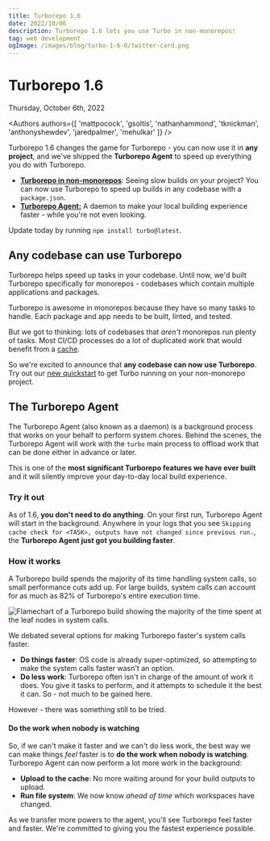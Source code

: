 ```yaml
---
title: Turborepo 1.6
date: 2022/10/06
description: Turborepo 1.6 lets you use Turbo in non-monorepos!
tag: web development
ogImage: /images/blog/turbo-1-6-0/twitter-card.png
---
```


# Turborepo 1.6


<div className="text-sm mt-2 text-center text-gray-500 dark:text-gray-400">Thursday, October 6th, 2022</div>

<Authors authors={[ 'mattpocock', 'gsoltis', 'nathanhammond', 'tknickman', 'anthonyshewdev', 'jaredpalmer', 'mehulkar' ]} />

Turborepo 1.6 changes the game for Turborepo - you can now use it in **any project**, and we've shipped the **Turborepo Agent** to speed up everything you do with Turborepo.

- [**Turborepo in non-monorepos**](#the-monorepo-handbook): Seeing slow builds on your project? You can now use Turborepo to speed up builds in any codebase with a `package.json`.
- [**Turborepo Agent:**](#the-turborepo-agent) A daemon to make your local building experience faster - while you're not even looking.

Update today by running `npm install turbo@latest`.

## Any codebase can use Turborepo

Turborepo helps speed up tasks in your codebase. Until now, we'd built Turborepo specifically for monorepos - codebases which contain multiple applications and packages.

Turborepo is awesome in monorepos because they have so many tasks to handle. Each package and app needs to be built, linted, and tested.

But we got to thinking: lots of codebases that _aren't_ monorepos run plenty of tasks. Most CI/CD processes do a lot of duplicated work that would benefit from a [cache](/docs/core-concepts/caching).

So we're excited to announce that **any codebase can now use Turborepo**. Try out our [new quickstart](/docs/getting-started/add-to-project) to get Turbo running on your non-monorepo project.

## The Turborepo Agent

The Turborepo Agent (also known as a daemon) is a background process that works on your behalf to perform system chores. Behind the scenes, the Turborepo Agent will work with the `turbo` main process to offload work that can be done either in advance or later.

This is one of the **most significant Turborepo features we have ever built** and it will silently improve your day-to-day local build experience.

### Try it out

As of 1.6, **you don't need to do anything**. On your first run, Turborepo Agent will start in the background. Anywhere in your logs that you see `Skipping cache check for <TASK>, outputs have not changed since previous run.`, the **Turborepo Agent just got you building faster**.

### How it works

A Turborepo build spends the majority of its time handling system calls, so small performance cuts add up. For large builds, system calls can account for as much as 82% of Turborepo's entire execution time.

![Flamechart of a Turborepo build showing the majority of the time spent at the leaf nodes in system calls.](../../images/flamechart.png)

We debated several options for making Turborepo faster's system calls faster.

- **Do things faster**: OS code is already super-optimized, so attempting to make the system calls faster wasn't an option.
- **Do less work**: Turborepo often isn't in charge of the amount of work it does. You give it tasks to perform, and it attempts to schedule it the best it can. So - not much to be gained here.

However - there was something still to be tried.

#### Do the work when nobody is watching

So, if we can't make it faster and we can't do less work, the best way we can make things _feel_ faster is to **do the work when nobody is watching**. Turborepo Agent can now perform a lot more work in the background:

- **Upload to the cache**: No more waiting around for your build outputs to upload.
- **Run file system**: We now know _ahead of time_ which workspaces have changed.

As we transfer more powers to the agent, you'll see Turborepo feel faster and faster. We're committed to giving you the fastest experience possible.
